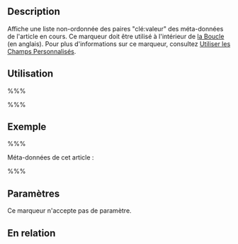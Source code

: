 {{French Header}}
== Description ==

Affiche une liste non-ordonnée des paires "clé:valeur" des méta-données de l'article en cours. Ce marqueur doit être utilisé à l'intérieur de [[The_Loop|la Boucle]] (en anglais). Pour plus d'informations sur ce marqueur, consultez [[fr:Utiliser_les_champs_personnalis%C3%A9s|Utiliser les Champs Personnalisés]].

== Utilisation ==

%%% <?php the_meta(); ?> %%%

== Exemple ==

%%% <p>Méta-données de cet article :</p>
 <?php the_meta(); ?> %%%

== Paramètres ==

Ce marqueur n'accepte pas de paramètre.

== En relation ==

{{Article Marqueurs}}
